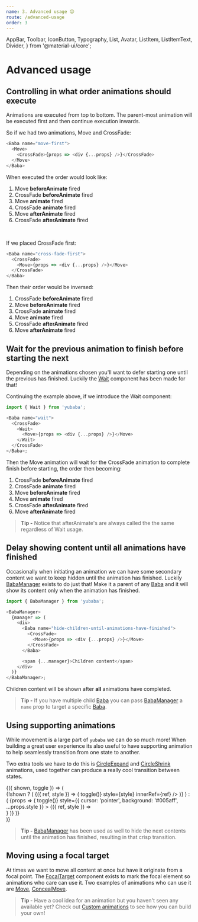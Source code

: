 ```yaml
---
name: 3. Advanced usage 😲
route: /advanced-usage
order: 3
---
```


  AppBar,
  Toolbar,
  IconButton,
  Typography,
  List,
  Avatar,
  ListItem,
  ListItemText,
  Divider,
} from '@material-ui/core';

# Advanced usage

## Controlling in what order animations should execute

Animations are executed from top to bottom.
The parent-most animation will be executed first and then continue execution inwards.

So if we had two animations, Move and CrossFade:

```js
<Baba name="move-first">
  <Move>
    <CrossFade>{props => <div {...props} />}</CrossFade>
  </Move>
</Baba>
```

When executed the order would look like:

1. Move **beforeAnimate** fired
1. CrossFade **beforeAnimate** fired
1. Move **animate** fired
1. CrossFade **animate** fired
1. Move **afterAnimate** fired
1. CrossFade **afterAnimate** fired

<br />

If we placed CrossFade first:

```js
<Baba name="cross-fade-first">
  <CrossFade>
    <Move>{props => <div {...props} />}</Move>
  </CrossFade>
</Baba>
```

Then their order would be inversed:

1. CrossFade **beforeAnimate** fired
1. Move **beforeAnimate** fired
1. CrossFade **animate** fired
1. Move **animate** fired
1. CrossFade **afterAnimate** fired
1. Move **afterAnimate** fired

## Wait for the previous animation to finish before starting the next

Depending on the animations chosen you'll want to defer starting one until the previous has finished.
Luckily the [Wait](/wait) component has been made for that!

Continuing the example above,
if we introduce the Wait component:

```js
import { Wait } from 'yubaba';

<Baba name="wait">
  <CrossFade>
    <Wait>
      <Move>{props => <div {...props} />}</Move>
    </Wait>
  </CrossFade>
</Baba>;
```

Then the Move animation will wait for the CrossFade animation to complete finish before starting,
the order then becoming:

1. CrossFade **beforeAnimate** fired
1. CrossFade **animate** fired
1. Move **beforeAnimate** fired
1. Move **animate** fired
1. CrossFade **afterAnimate** fired
1. Move **afterAnimate** fired

> **Tip -** Notice that afterAnimate's are always called the the same regardless of Wait usage.

## Delay showing content until all animations have finished

Occasionally when initiating an animation we can have some secondary content we want to keep hidden until the animation has finished.
Luckily [BabaManager](/baba-manager) exists to do just that!
Make it a parent of any [Baba](/baba) and it will show its content only when the animation has finished.

```js
import { BabaManager } from 'yubaba';

<BabaManager>
  {manager => (
    <div>
      <Baba name="hide-children-until-animations-have-finished">
        <CrossFade>
          <Move>{props => <div {...props} />}</Move>
        </CrossFade>
      </Baba>

      <span {...manager}>Children content</span>
    </div>
  )}
</BabaManager>;
```

Children content will be shown after **all** animations have completed.

> **Tip -** If you have multiple child [Baba](/baba) you can pass [BabaManager](/baba-manager) a `name` prop to target a specific [Baba](/baba).

## Using supporting animations

While movement is a large part of `yubaba` we can do so much more!
When building a great user experience its also useful to have supporting animation to help seamlessly transition from one state to another.

Two extra tools we have to do this is [CircleExpand](/circle-expand) and [CircleShrink](/circle-shrink) animations,
used together can produce a really cool transition between states.

<Playground>
  <Styled.Center>
    <Common.SmallViewport>
      <Common.Toggler>
        {({ shown, toggle }) => (
          <div id="yo">
            {!shown ? (
              <Styled.Container>
                <Baba name="circle-expand-square" key="1">
                  <CircleExpand background="#fea3aa">
                    {({ ref, style }) => (
                      <Styled.Root onClick={() => toggle()} style={style} innerRef={ref} />
                    )}
                  </CircleExpand>
                </Baba>
              </Styled.Container>
            ) : (
              <BabaManager>
                {props => (
                  <Styled.Container
                    onClick={() => toggle()}
                    style={{ cursor: 'pointer', background: '#005aff', ...props.style }}
                  >
                    <Baba name="circle-expand-square" key="2">
                      <CircleShrink background="#005aff">
                        {({ ref, style }) => <div style={style} ref={ref} />}
                      </CircleShrink>
                    </Baba>
                  </Styled.Container>
                )}
              </BabaManager>
            )}
          </div>
        )}
      </Common.Toggler>
    </Common.SmallViewport>
  </Styled.Center>
</Playground>

> **Tip -** [BabaManager](/baba-manager) has been used as well to hide the next contents until the animation has finished,
> resulting in that crisp transition.

## Moving using a focal target

At times we want to move all content at once but have it originate from a focal point.
The [FocalTarget](/focal-target) component exists to mark the focal element so animations who care can use it.
Two examples of animations who can use it are [Move](/move), [ConcealMove](/conceal-move).

<Playground>
  <Styled.Center>
    <EmailChain />
  </Styled.Center>
</Playground>

> **Tip -** Have a cool idea for an animation but you haven't seen any available yet?
> Check out [Custom animations](/custom-animations) to see how you can build your own!
